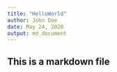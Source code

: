 ```yaml
---
title: "HelloWorld"
author: John Doe
date: May 24, 2020
output: md_document
---
```


## This is a markdown file